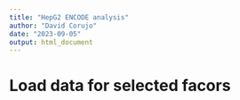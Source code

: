 ```yaml
---
title: "HepG2 ENCODE analysis"
author: "David Corujo"
date: "2023-09-05"
output: html_document
---
```


# Load data for selected facors

```r

```

